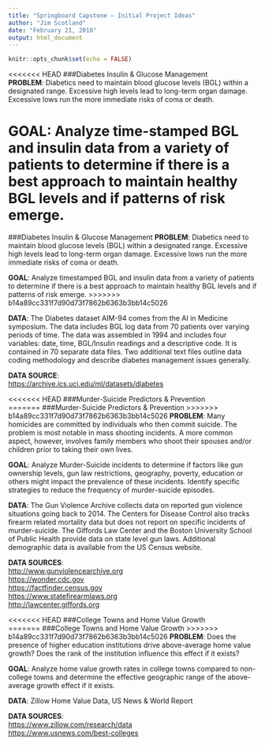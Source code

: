 ```yaml
---
title: "Springboard Capstone – Initial Project Ideas"
author: "Jim Scotland"
date: "February 21, 2018"
output: html_document
---
```


```r
knitr::opts_chunk$set(echo = FALSE)
```
  
  

<<<<<<< HEAD
###Diabetes Insulin & Glucose Management  
__PROBLEM__: Diabetics need to maintain blood glucose levels (BGL) within a designated range. Excessive high levels lead to long-term organ damage. Excessive lows run the more immediate risks of coma or death.

__GOAL__: Analyze time-stamped BGL and insulin data from a variety of patients to determine if there is a best approach to maintain healthy BGL levels and if patterns of risk emerge.
=======
###Diabetes Insulin & Glucose Management
__PROBLEM__: Diabetics need to maintain blood glucose levels (BGL) within a designated range. Excessive high levels lead to long-term organ damage. Excessive lows run the more immediate risks of coma or death.

__GOAL__: Analyze timestamped BGL and insulin data from a variety of patients to determine if there is a best approach to maintain healthy BGL levels and if patterns of risk emerge.
>>>>>>> b14a89cc331f7d90d73f7862b6363b3bb14c5026

__DATA__: The Diabetes dataset AIM-94 comes from the AI in Medicine symposium. The data includes BGL log data from 70 patients over varying periods of time. The data was assembled in 1994 and includes four variables: date, time, BGL/Insulin readings and a descriptive code. It is contained in 70 separate data files. Two additional text files outline data coding methodology and describe diabetes management issues generally.

__DATA SOURCE__:  
<https://archive.ics.uci.edu/ml/datasets/diabetes>  


<<<<<<< HEAD
###Murder-Suicide Predictors & Prevention  
=======
###Murder-Suicide Predictors & Prevention
>>>>>>> b14a89cc331f7d90d73f7862b6363b3bb14c5026
__PROBLEM__: Many homicides are committed by individuals who then commit suicide. The problem is most notable in mass shooting incidents. A more common aspect, however, involves family members who shoot their spouses and/or children prior to taking their own lives.

__GOAL__: Analyze Murder-Suicide incidents to determine if factors like gun ownership levels, gun law restrictions, geography, poverty, education or others might impact the prevalence of these incidents. Identify specific strategies to reduce the frequency of murder-suicide episodes.

__DATA__: The Gun Violence Archive collects data on reported gun violence situations going back to 2014. The Centers for Disease Control also tracks firearm related mortality data but does not report on specific incidents of murder-suicide. The Giffords Law Center and the Boston University School of Public Health provide data on state level gun laws. Additional demographic data is available from the US Census website.

__DATA SOURCES__:  
<http://www.gunviolencearchive.org>  
<https://wonder.cdc.gov>  
<https://factfinder.census.gov>  
<https://www.statefirearmlaws.org>  
<http://lawcenter.giffords.org>  


<<<<<<< HEAD
###College Towns and Home Value Growth  
=======
###College Towns and Home Value Growth
>>>>>>> b14a89cc331f7d90d73f7862b6363b3bb14c5026
__PROBLEM__: Does the presence of higher education institutions drive above-average home value growth? Does the rank of the institution influence this effect if it exists?

__GOAL__: Analyze home value growth rates in college towns compared to non-college towns and determine the effective geographic range of the above-average growth effect if it exists.

__DATA__: Zillow Home Value Data, US News & World Report

__DATA SOURCES__:  
<https://www.zillow.com/research/data>  
<https://www.usnews.com/best-colleges>  

